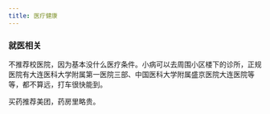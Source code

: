 ```yaml
---
title: 医疗健康
---
```


### 就医相关

不推荐校医院，因为基本没什么医疗条件。小病可以去周围小区楼下的诊所，正规医院有大连医科大学附属第一医院三部、中国医科大学附属盛京医院大连医院等等，都不算远，打车很快能到。

买药推荐美团，药房里略贵。
